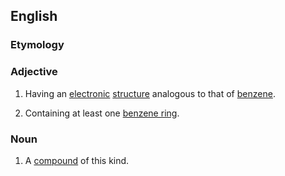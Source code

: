 ==English==

===Etymology===
{{suffix|lang=en|benzene|oid}}

===Adjective===
{{en-adj|-}}

# {{lb|en|organic chemistry}} Having an [[electronic]] [[structure]] analogous to that of [[benzene]].
# {{lb|en|organic chemistry}} Containing at least one [[benzene ring]].

===Noun===
{{en-noun}}

# {{lb|en|organic chemistry}} A [[compound]] of this kind.